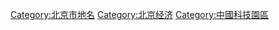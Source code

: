 {{Catmore}}

[[Category:北京市地名|Category:北京市地名]]
[[Category:北京经济|Category:北京经济]]
[[Category:中國科技園區|Category:中國科技園區]]